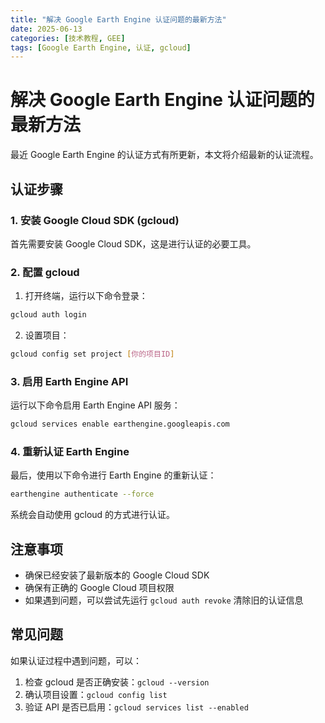 ```yaml
---
title: "解决 Google Earth Engine 认证问题的最新方法"
date: 2025-06-13
categories: [技术教程, GEE]
tags: [Google Earth Engine, 认证, gcloud]
---
```


# 解决 Google Earth Engine 认证问题的最新方法

最近 Google Earth Engine 的认证方式有所更新，本文将介绍最新的认证流程。

## 认证步骤

### 1. 安装 Google Cloud SDK (gcloud)

首先需要安装 Google Cloud SDK，这是进行认证的必要工具。

### 2. 配置 gcloud

1. 打开终端，运行以下命令登录：
```bash
gcloud auth login
```

2. 设置项目：
```bash
gcloud config set project [你的项目ID]
```

### 3. 启用 Earth Engine API

运行以下命令启用 Earth Engine API 服务：
```bash
gcloud services enable earthengine.googleapis.com
```

### 4. 重新认证 Earth Engine

最后，使用以下命令进行 Earth Engine 的重新认证：
```bash
earthengine authenticate --force
```

系统会自动使用 gcloud 的方式进行认证。

## 注意事项

- 确保已经安装了最新版本的 Google Cloud SDK
- 确保有正确的 Google Cloud 项目权限
- 如果遇到问题，可以尝试先运行 `gcloud auth revoke` 清除旧的认证信息

## 常见问题

如果认证过程中遇到问题，可以：

1. 检查 gcloud 是否正确安装：`gcloud --version`
2. 确认项目设置：`gcloud config list`
3. 验证 API 是否已启用：`gcloud services list --enabled`
